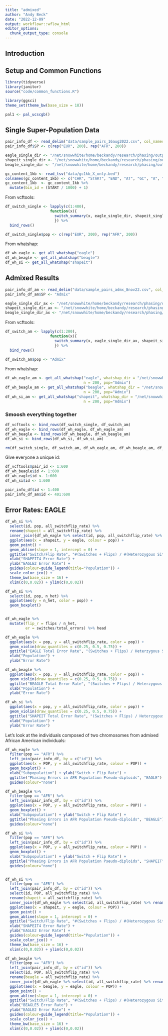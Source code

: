 ```yaml
---
title: "admixed"
author: "Andy Beck"
date: "2022-12-09"
output: workflowr::wflow_html
editor_options:
  chunk_output_type: console
---
```


## Introduction

## Setup and Common Functions

```r
library(tidyverse)
library(janitor)
source("code/common_functions.R")

library(ggsci)
theme_set(theme_bw(base_size = 18))

pal1 <- pal_ucscgb()
```

## Single Super-Population Data

```r
pair_info_df <- read_delim("data/sample_pairs_16aug2022.csv", col_names = c("POP", "ID1", "ID2"))
pair_info_df$SP <- c(rep("EUR", 200), rep("AFR", 200))

eagle_single_dir <- "/net/snowwhite/home/beckandy/research/phasing/output/9aug22_switch_errors/switch_errors/eagle/annotated/"
shapeit_single_dir <- "/net/snowwhite/home/beckandy/research/phasing/output/9aug22_switch_errors/switch_errors/shapeit/annotated/"
beagle_single_dir <- "/net/snowwhite/home/beckandy/research/phasing/output/9aug22_switch_errors/switch_errors/beagle/annotated/"

gc_content_1kb <- read_tsv("data/gc1kb_X_only.bed")
colnames(gc_content_1kb) <- c("CHR", "START", "END", "AT", "GC", "A", "C", "G", "T", "TOTAL", "OTHER", "LENGTH")
gc_content_1kb  <- gc_content_1kb %>%
  mutate(bin_id = (START / 1000) + 1)
```

From vcftools:

```r
df_switch_single <- lapply(c(1:400), 
                    function(x){
                      switch_summary(x, eagle_single_dir, shapeit_single_dir, beagle_single_dir, gc_content_1kb)
                      }) %>%
  bind_rows()

df_switch_single$pop <- c(rep("EUR", 200), rep("AFR", 200))
```

From whatshap:

```r
df_wh_eagle <- get_all_whatshap("eagle")
df_wh_beagle <- get_all_whatshap("beagle")
df_wh_si <- get_all_whatshap("shapeit")
```

## Admixed Results

```r
pair_info_df_am <- read_delim("data/sample_pairs_admx_8nov22.csv", col_names = c("ID1", "ID2"))
pair_info_df_am$SP <- "Admix"

eagle_single_dir_ax <- "/net/snowwhite/home/beckandy/research/phasing/output/admix_switch_errors/switch_errors/eagle/annotated/"
shapeit_single_dir_ax <- "/net/snowwhite/home/beckandy/research/phasing/output/admix_switch_errors/switch_errors/shapeit/annotated/"
beagle_single_dir_ax <- "/net/snowwhite/home/beckandy/research/phasing/output/admix_switch_errors/switch_errors/beagle/annotated/"
```

From vcftools:

```r
df_switch_am <- lapply(c(1:200), 
                    function(x){
                      switch_summary(x, eagle_single_dir_ax, shapeit_single_dir_ax, beagle_single_dir_ax, gc_content_1kb)
                      }) %>%
  bind_rows()

df_switch_am$pop <- "Admix"
```

From whatshap:

```r
df_wh_eagle_am <- get_all_whatshap("eagle", whatshap_dir = "/net/snowwhite/home/beckandy/research/phasing/output/admix_switch_errors/whatshap/", 
                                   n = 200, pop="Admix")
df_wh_beagle_am <- get_all_whatshap("beagle", whatshap_dir = "/net/snowwhite/home/beckandy/research/phasing/output/admix_switch_errors/whatshap/", 
                                   n = 200, pop="Admix")
df_wh_si_am <- get_all_whatshap("shapeit", whatshap_dir = "/net/snowwhite/home/beckandy/research/phasing/output/admix_switch_errors/whatshap/", 
                                   n = 200, pop="Admix")
```

### Smoosh everything together

```r
df_vcftools <- bind_rows(df_switch_single, df_switch_am)
df_wh_eagle <- bind_rows(df_wh_eagle, df_wh_eagle_am) 
df_wh_beagle <- bind_rows(df_wh_beagle, df_wh_beagle_am) 
df_wh_si <- bind_rows(df_wh_si, df_wh_si_am) 

rm(df_switch_single, df_switch_am, df_wh_eagle_am, df_wh_beagle_am, df_wh_si_am)
```

Give everyone a unique id:

```r
df_vcftools$pair_id <- 1:600
df_wh_beagle$id <- 1:600
df_wh_eagle$id <- 1:600
df_wh_si$id <- 1:600

pair_info_df$id <- 1:400
pair_info_df_am$id <- 401:600

```


## Error Rates: EAGLE

```r
df_wh_si %>%
  select(id, pop, all_switchflip_rate) %>%
  rename(shapeit = all_switchflip_rate) %>%
  inner_join({df_wh_eagle %>% select(id, pop, all_switchflip_rate) %>% rename(eagle = all_switchflip_rate)}, by = c("id", "pop")) %>%
  ggplot(aes(x = shapeit, y = eagle, colour = pop)) + 
  geom_point() +
  geom_abline(slope = 1, intercept = 0) +
  ggtitle("Switch/Flip Rate", "#(Switches + Flips) / #(Heterozygous Sites)") +
  xlab("SHAPEIT4 Error Rate") +
  ylab("EAGLE2 Error Rate") +
  guides(colour=guide_legend(title="Population")) +
  scale_color_jco() +
  theme_bw(base_size = 16) +
  xlim(c(0,0.02)) + ylim(c(0,0.02))

df_wh_si %>%
  select(id, pop, n_het) %>%
  ggplot(aes(y = n_het, color = pop)) +
  geom_boxplot()


df_wh_eagle %>%
  mutate(flip_r = flips / n_het, 
         er = switches/total_errors) %>% head

df_wh_eagle %>%
  ggplot(aes(x = pop, y = all_switchflip_rate, color = pop)) +
  geom_violin(draw_quantiles = c(0.25, 0.5, 0.75)) +
  ggtitle("EAGLE Total Error Rate", "(Switches + Flips) / Heterzygous Sites") +
  xlab("Population") +
  ylab("Error Rate")

df_wh_beagle %>%
  ggplot(aes(x = pop, y = all_switchflip_rate, color = pop)) +
  geom_violin(draw_quantiles = c(0.25, 0.5, 0.75)) +
  ggtitle("BEAGLE Total Error Rate", "(Switches + Flips) / Heterzygous Sites") +
  xlab("Population") +
  ylab("Error Rate")

df_wh_si %>%
  ggplot(aes(x = pop, y = all_switchflip_rate, color = pop)) +
  geom_violin(draw_quantiles = c(0.25, 0.5, 0.75)) +
  ggtitle("SHAPEIT Total Error Rate", "(Switches + Flips) / Heterzygous Sites") +
  xlab("Population") +
  ylab("Error Rate")
```

Let's look at the individuals composed of two chromosomes from admixed African American individuals:

```r
df_wh_eagle %>%
  filter(pop == "AFR") %>%
  left_join(pair_info_df, by = c("id")) %>%
  ggplot(aes(x = POP, y = all_switchflip_rate, colour = POP)) +
  geom_boxplot() +
  xlab("Subpopulation") + ylab("Switch + Flip Rate") +
  ggtitle("Phasing Errors in AFR Population Pseudo-diploids", "EAGLE") +
  guides(colour="none")

df_wh_beagle %>%
  filter(pop == "AFR") %>%
  left_join(pair_info_df, by = c("id")) %>%
  ggplot(aes(x = POP, y = all_switchflip_rate, colour = POP)) +
  geom_boxplot() +
  xlab("Subpopulation") + ylab("Switch + Flip Rate") +
  ggtitle("Phasing Errors in AFR Population Pseudo-diploids", "BEAGLE") +
  guides(colour="none")

df_wh_si %>%
  filter(pop == "AFR") %>%
  left_join(pair_info_df, by = c("id")) %>%
  ggplot(aes(x = POP, y = all_switchflip_rate, colour = POP)) +
  geom_boxplot() +
  xlab("Subpopulation") + ylab("Switch + Flip Rate") +
  ggtitle("Phasing Errors in AFR Population Pseudo-diploids", "SHAPEIT") +
  guides(colour="none")


df_wh_si %>%
  filter(pop == "AFR") %>%
  left_join(pair_info_df, by = c("id")) %>%
  select(id, POP, all_switchflip_rate) %>%
  rename(shapeit = all_switchflip_rate) %>%
  inner_join({df_wh_eagle %>% select(id, all_switchflip_rate) %>% rename(eagle = all_switchflip_rate)}, by = c("id")) %>%
  ggplot(aes(x = shapeit, y = eagle, colour = POP)) + 
  geom_point() +
  geom_abline(slope = 1, intercept = 0) +
  ggtitle("Switch/Flip Rate", "#(Switches + Flips) / #(Heterozygous Sites)") +
  xlab("SHAPEIT4 Error Rate") +
  ylab("EAGLE2 Error Rate") +
  guides(colour=guide_legend(title="Population")) +
  scale_color_jco() +
  theme_bw(base_size = 16) +
  xlim(c(0,0.02)) + ylim(c(0,0.02))

df_wh_beagle %>%
  filter(pop == "AFR") %>%
  left_join(pair_info_df, by = c("id")) %>%
  select(id, POP, all_switchflip_rate) %>%
  rename(beagle = all_switchflip_rate) %>%
  inner_join({df_wh_eagle %>% select(id, all_switchflip_rate) %>% rename(eagle = all_switchflip_rate)}, by = c("id")) %>%
  ggplot(aes(x = beagle, y = eagle, colour = POP)) + 
  geom_point() +
  geom_abline(slope = 1, intercept = 0) +
  ggtitle("Switch/Flip Rate", "#(Switches + Flips) / #(Heterozygous Sites)") +
  xlab("BEAGLE5 Error Rate") +
  ylab("EAGLE2 Error Rate") +
  guides(colour=guide_legend(title="Population")) +
  scale_color_jco() +
  theme_bw(base_size = 16) +
  xlim(c(0,0.02)) + ylim(c(0,0.02))
```

